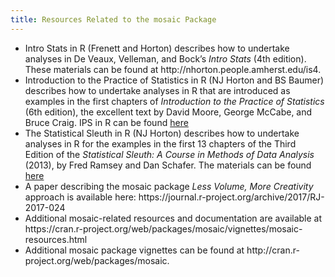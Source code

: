 ```yaml
---
title: Resources Related to the mosaic Package
---
```


- Intro Stats in R (Frenett and Horton) describes how to undertake analyses in De Veaux, Velleman, and Bock's *Intro Stats* (4th edition).  These materials can be found at http://nhorton.people.amherst.edu/is4.
- Introduction to the Practice of Statistics in R (NJ Horton and BS Baumer) describes how to undertake analyses in R that are introduced as examples in the first chapters of *Introduction to the Practice of Statistics* (6th edition), the excellent text by David Moore, George McCabe, and Bruce Craig. IPS in R can be found <a href="http://nhorton.people.amherst.edu/ips6e">here</a>
- The Statistical Sleuth in R (NJ Horton) describes how to undertake analyses in R for the examples in the first 13 chapters of the Third Edition of the *Statistical Sleuth: A Course in Methods of Data Analysis* (2013), by Fred Ramsey and Dan Schafer. The materials can be found <a href="http://nhorton.people.amherst.edu/sleuth">here</a>
- A paper describing the mosaic package *Less Volume, More Creativity* approach is available here: https://journal.r-project.org/archive/2017/RJ-2017-024
- Additional mosaic-related resources and documentation are available at https://cran.r-project.org/web/packages/mosaic/vignettes/mosaic-resources.html
- Additional mosaic package vignettes can be found at http://cran.r-project.org/web/packages/mosaic.

